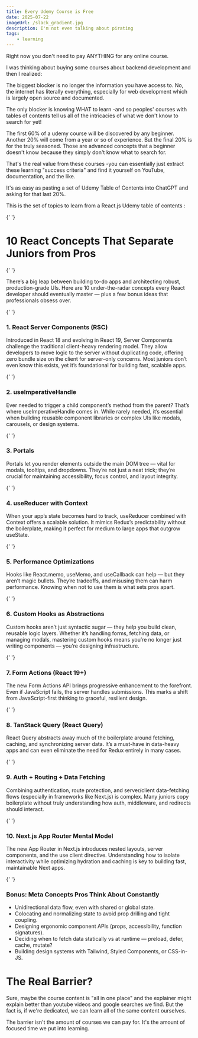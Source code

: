 ```yaml
---
title: Every Udemy Course is Free
date: 2025-07-22
imageUrl: /slack_gradient.jpg
description: I'm not even talking about pirating
tags:
    - learning
---
```


Right now you don't need to pay ANYTHING for any online course.

I was thinking about buying some courses about backend development and then I realized:

The biggest blocker is no longer the information you have access to. No, the internet has literally everything, especially for web development which is largely open source and documented.

The only blocker is knowing WHAT to learn -and so peoples' courses with tables of contents tell us all of the intricacies of what we don't know to search for yet!

The first 60% of a udemy course will be discovered by any beginner. Another 20% will come from a year or so of experience. But the final 20% is for the truly seasoned. Those are advanced concepts that a beginner doesn't know because they simply don't know what to
search for.

That's the real value from these courses -you can essentially just extract these learning "success criteria" and find it yourself on YouTube, documentation, and the like.

It's as easy as pasting a set of Udemy Table of Contents into ChatGPT and asking for that last 20%.

This is the set of topics to learn from a React.js Udemy table of contents :

<div className="p-6 rounded-xl border-l-4 border-blue-500 bg-slate-50 dark:bg-slate-800 space-y-6">

{' '}

<h1 className='text-xl font-semibold'>
    10 React Concepts That Separate Juniors from Pros
</h1>

{' '}

<div>
    There’s a big leap between building to-do apps and architecting robust,
    production-grade UIs. Here are 10 under-the-radar concepts every React
    developer should eventually master — plus a few bonus ideas that
    professionals obsess over.
</div>

{' '}

<h3 className='text-lg font-semibold'>1. React Server Components (RSC)</h3>
<div>
    Introduced in React 18 and evolving in React 19, Server Components challenge
    the traditional client-heavy rendering model. They allow developers to move
    logic to the server without duplicating code, offering zero bundle size on
    the client for server-only concerns. Most juniors don’t even know this
    exists, yet it’s foundational for building fast, scalable apps.
</div>

{' '}

<h3 className='text-lg font-semibold'>2. useImperativeHandle</h3>
<div>
    Ever needed to trigger a child component’s method from the parent? That’s
    where useImperativeHandle comes in. While rarely needed, it’s essential when
    building reusable component libraries or complex UIs like modals, carousels,
    or design systems.
</div>

{' '}

<h3 className='text-lg font-semibold'>3. Portals</h3>
<div>
    Portals let you render elements outside the main DOM tree — vital for
    modals, tooltips, and dropdowns. They’re not just a neat trick; they’re
    crucial for maintaining accessibility, focus control, and layout integrity.
</div>

{' '}

<h3 className='text-lg font-semibold'>4. useReducer with Context</h3>
<div>
    When your app’s state becomes hard to track, useReducer combined with
    Context offers a scalable solution. It mimics Redux’s predictability without
    the boilerplate, making it perfect for medium to large apps that outgrow
    useState.
</div>

{' '}

<h3 className='text-lg font-semibold'>5. Performance Optimizations</h3>
<div>
    Hooks like React.memo, useMemo, and useCallback can help — but they aren’t
    magic bullets. They’re tradeoffs, and misusing them can harm performance.
    Knowing when not to use them is what sets pros apart.
</div>

{' '}

<h3 className='text-lg font-semibold'>6. Custom Hooks as Abstractions</h3>
<div>
    Custom hooks aren’t just syntactic sugar — they help you build clean,
    reusable logic layers. Whether it’s handling forms, fetching data, or
    managing modals, mastering custom hooks means you’re no longer just writing
    components — you’re designing infrastructure.
</div>

{' '}

<h3 className='text-lg font-semibold'>7. Form Actions (React 19+)</h3>
<div>
    The new Form Actions API brings progressive enhancement to the forefront.
    Even if JavaScript fails, the server handles submissions. This marks a shift
    from JavaScript-first thinking to graceful, resilient design.
</div>

{' '}

<h3 className='text-lg font-semibold'>8. TanStack Query (React Query)</h3>
<div>
    React Query abstracts away much of the boilerplate around fetching, caching,
    and synchronizing server data. It’s a must-have in data-heavy apps and can
    even eliminate the need for Redux entirely in many cases.
</div>

{' '}

<h3 className='text-lg font-semibold'>9. Auth + Routing + Data Fetching</h3>
<div>
    Combining authentication, route protection, and server/client data-fetching
    flows (especially in frameworks like Next.js) is complex. Many juniors copy
    boilerplate without truly understanding how auth, middleware, and redirects
    should interact.
</div>

{' '}

<h3 className='text-lg font-semibold'>10. Next.js App Router Mental Model</h3>
<div>
    The new App Router in Next.js introduces nested layouts, server components,
    and the use client directive. Understanding how to isolate interactivity
    while optimizing hydration and caching is key to building fast, maintainable
    Next apps.
</div>

{' '}

<h3 className='text-lg font-semibold'>
    Bonus: Meta Concepts Pros Think About Constantly
</h3>
<ul className='list-disc list-inside space-y-2'>
    <li>Unidirectional data flow, even with shared or global state.</li>
    <li>
        Colocating and normalizing state to avoid prop drilling and tight
        coupling.
    </li>
    <li>
        Designing ergonomic component APIs (props, accessibility, function
        signatures).
    </li>
    <li>
        Deciding when to fetch data statically vs at runtime — preload, defer,
        cache, mutate?
    </li>
    <li>
        Building design systems with Tailwind, Styled Components, or CSS-in-JS.
    </li>
</ul>

</div>

# The Real Barrier?

Sure, maybe the course content is "all in one place" and the explainer might explain better than youtube videos and google searches we find. But the fact is, if we're dedicated, we can learn all of the same content ourselves.

The barrier isn't the amount of courses we can pay for. It's the amount of focused time we put into learning.
